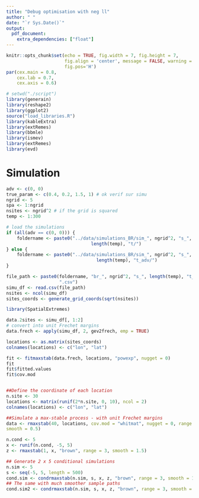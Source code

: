 ```yaml
---
title: "Debug optimisation with neg ll"
author: " "
date: "`r Sys.Date()`" 
output:
  pdf_document:
    extra_dependencies: ["float"]
---
```


```r
knitr::opts_chunk$set(echo = TRUE, fig.width = 7, fig.height = 7,
                      fig.align = 'center', message = FALSE, warning = FALSE,
                      fig.pos='H')
par(cex.main = 0.8,
    cex.lab = 0.7,
    cex.axis = 0.6)
```



```r
# setwd("./script")
library(generain)
library(reshape2)
library(ggplot2)
source("load_libraries.R")
library(kableExtra)
library(extRemes)
library(bbmle)
library(ismev)
library(extRemes)
library(evd)
```


# Simulation

```r
adv <- c(0, 0)
true_param <- c(0.4, 0.2, 1.5, 1) # ok verif sur simu
ngrid <- 5
spa <- 1:ngrid
nsites <- ngrid^2 # if the grid is squared
temp <- 1:300

# load the simulations
if (all(adv == c(0, 0))) {
    foldername <- paste0("../data/simulations_BR/sim_", ngrid^2, "s_",
                                length(temp), "t/")
} else {
    foldername <- paste0("../data/simulations_BR/sim_", ngrid^2, "s_",
                                  length(temp), "t_adv/")
}

file_path <- paste0(foldername, "br_", ngrid^2, "s_", length(temp), "t_", 1, 
                    ".csv")
simu_df <- read.csv(file_path)
nsites <- ncol(simu_df)
sites_coords <- generate_grid_coords(sqrt(nsites))
```


```r
library(SpatialExtremes)

data.2sites <- simu_df[, 1:2]
# convert into unit Frechet margins
data.frech <- apply(simu_df, 2, gev2frech, emp = TRUE)

locations <- as.matrix(sites_coords)
colnames(locations) <- c("lon", "lat")

fit <- fitmaxstab(data.frech, locations, "powexp", nugget = 0)
fit
fit$fitted.values
fit$cov.mod


##Define the coordinate of each location
n.site <- 30
locations <- matrix(runif(2*n.site, 0, 10), ncol = 2)
colnames(locations) <- c("lon", "lat")

##Simulate a max-stable process - with unit Frechet margins
data <- rmaxstab(40, locations, cov.mod = "whitmat", nugget = 0, range = 3,
smooth = 0.5)

n.cond <- 5
x <- runif(n.cond, -5, 5)
z <- rmaxstab(1, x, "brown", range = 3, smooth = 1.5)

## Generate 2 x 5 conditional simulations
n.sim <- 5
s <- seq(-5, 5, length = 500)
cond.sim <- condrmaxstab(n.sim, s, x, z, "brown", range = 3, smooth = 1.5)
## The same with much smoother sample paths
cond.sim2 <- condrmaxstab(n.sim, s, x, z, "brown", range = 3, smooth = 1.995)
```